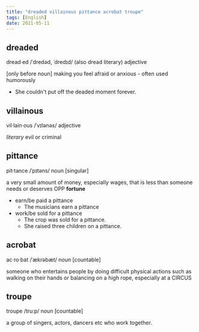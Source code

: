 ```yaml
---
title: "dreaded villainous pittance acrobat troupe"
tags: [English]
date: 2021-05-11
---
```


## dreaded

dread·ed /ˈdredəd, ˈdredɪd/ (also dread literary) adjective

[only before noun] making you feel afraid or anxious - often used humorously

- She couldn't put off the deaded moment forever.

## villainous

vil·lain·ous /ˈvɪlənəs/ adjective

*literary* evil or criminal

## pittance

pit·tance /ˈpɪtəns/ noun [singular]

a very small amount of money, especially wages, that is less than someone needs
or deserves OPP **fortune**

- earn/be paid a pittance
  - The musicians earn a pittance
- work/be sold for a pittance
  - The crop was sold for a pittance.
  - She raised three children on a pittance.

## acrobat

ac·ro·bat /ˈækrəbæt/ noun [countable]

someone who entertains people by doing difficult physical actions such as
walking on their hands or balancing on a high rope, especially at a CIRCUS

## troupe

troupe /truːp/ noun [countable]

a group of singers, actors, dancers etc who work together.
